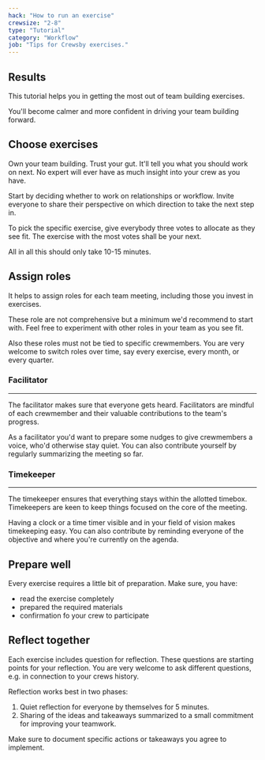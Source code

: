 ```yaml
---
hack: "How to run an exercise"
crewsize: "2-8"
type: "Tutorial"
category: "Workflow"
job: "Tips for Crewsby exercises."
---
```


## Results

This tutorial helps you in getting the most out of team building exercises.

You'll become calmer and more confident in driving your team building forward.

## Choose exercises

Own your team building.
Trust your gut.
It'll tell you what you should work on next.
No expert will ever have as much insight into your crew as you have.

Start by deciding whether to work on relationships or workflow.
Invite everyone to share their perspective on which direction to take the next step in.

To pick the specific exercise, give everybody three votes to allocate as they see fit.
The exercise with the most votes shall be your next.

All in all this should only take 10-15 minutes.

## Assign roles

It helps to assign roles for each team meeting, including those you invest in exercises.

These role are not comprehensive but a minimum we'd recommend to start with.
Feel free to experiment with other roles in your team as you see fit.

Also these roles must not be tied to specific crewmembers.
You are very welcome to switch roles over time, say every exercise, every month, or every quarter.

### Facilitator

---

The facilitator makes sure that everyone gets heard.
Facilitators are mindful of each crewmember and their valuable contributions to the team's progress.

As a facilitator you'd want to prepare some nudges to give crewmembers a voice, who'd otherwise stay quiet.
You can also contribute yourself by regularly summarizing the meeting so far.

### Timekeeper

---

The timekeeper ensures that everything stays within the allotted timebox.
Timekeepers are keen to keep things focused on the core of the meeting.

Having a clock or a time timer visible and in your field of vision makes timekeeping easy.
You can also contribute by reminding everyone of the objective and where you're currently on the agenda.

## Prepare well

Every exercise requires a little bit of preparation.
Make sure, you have:

- read the exercise completely
- prepared the required materials
- confirmation fo your crew to participate

## Reflect together

Each exercise includes question for reflection.
These questions are starting points for your reflection.
You are very welcome to ask different questions, e.g. in connection to your crews history.

Reflection works best in two phases:

1. Quiet reflection for everyone by themselves for 5 minutes.
2. Sharing of the ideas and takeaways summarized to a small commitment for improving your teamwork.

Make sure to document specific actions or takeaways you agree to implement.
